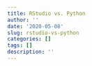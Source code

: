 ```yaml
---
title: RStudio vs. Python
author: ''
date: '2020-05-08'
slug: rstudio-vs-python
categories: []
tags: []
description: ''
---
```

